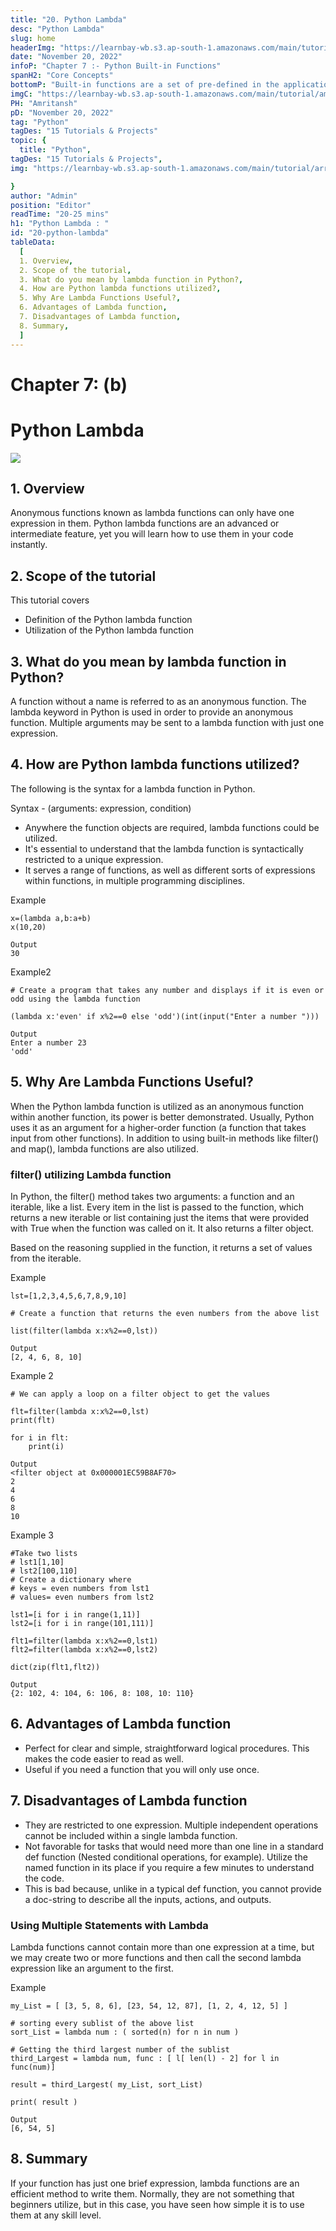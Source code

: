 ```yaml
---
title: "20. Python Lambda"
desc: "Python Lambda"
slug: home
headerImg: "https://learnbay-wb.s3.ap-south-1.amazonaws.com/main/tutorial/Python+Header.png"
date: "November 20, 2022"
infoP: "Chapter 7 :- Python Built-in Functions"
spanH2: "Core Concepts"
bottomP: "Built-in functions are a set of pre-defined in the application library of the programming language, allowing the program to call them directly whenever needed to complete certain functional activities."
imgC: "https://learnbay-wb.s3.ap-south-1.amazonaws.com/main/tutorial/amritansh.png"
PH: "Amritansh"
pD: "November 20, 2022"
tag: "Python"
tagDes: "15 Tutorials & Projects"
topic: {
  title: "Python",
tagDes: "15 Tutorials & Projects",
img: "https://learnbay-wb.s3.ap-south-1.amazonaws.com/main/tutorial/arrow.png"

}
author: "Admin"
position: "Editor"
readTime: "20-25 mins"
h1: "Python Lambda : "
id: "20-python-lambda"
tableData:
  [
  1. Overview,
  2. Scope of the tutorial,  
  3. What do you mean by lambda function in Python?,  
  4. How are Python lambda functions utilized?,  
  5. Why Are Lambda Functions Useful?,
  6. Advantages of Lambda function,
  7. Disadvantages of Lambda function,
  8. Summary,
  ]
---
```



# **Chapter 7: (b)**


# **Python Lambda**


<img src="https://learnbay-wb.s3.ap-south-1.amazonaws.com/main/tutorial/Python+Lambda.jpg"></img>



## 1. Overview

Anonymous functions known as lambda functions can only have one expression in them. Python lambda functions are an advanced or intermediate feature, yet you will learn how to use them in your code instantly.


## 2. Scope of the tutorial

This tutorial covers



* Definition of the Python lambda function
* Utilization of the Python lambda function


## 3. What do you mean by lambda function in Python?

A function without a name is referred to as an anonymous function. The lambda keyword in Python is used in order to provide an anonymous function. Multiple arguments may be sent to a lambda function with just one expression.


## 4. How are Python lambda functions utilized?

The following is the syntax for a lambda function in Python.

Syntax - (arguments: expression, condition)



* Anywhere the function objects are required, lambda functions could be utilized.
* It's essential to understand that the lambda function is syntactically restricted to a unique expression.
* It serves a range of functions, as well as different sorts of expressions within functions, in multiple programming disciplines.

Example


```
x=(lambda a,b:a+b)
x(10,20)

Output
30
```


Example2


```
# Create a program that takes any number and displays if it is even or odd using the lambda function

(lambda x:'even' if x%2==0 else 'odd')(int(input("Enter a number ")))

Output
Enter a number 23
'odd'
```



## 5. Why Are Lambda Functions Useful?

When the Python lambda function is utilized as an anonymous function within another function, its power is better demonstrated. Usually, Python uses it as an argument for a higher-order function (a function that takes input from other functions). In addition to using built-in methods like filter() and map(), lambda functions are also utilized.


### **filter() utilizing Lambda function**

In Python, the filter() method takes two arguments: a function and an iterable, like a list. Every item in the list is passed to the function, which returns a new iterable or list containing just the items that were provided with True when the function was called on it. It also returns a filter object.

Based on the reasoning supplied in the function, it returns a set of values from the iterable.

Example


```
lst=[1,2,3,4,5,6,7,8,9,10]

# Create a function that returns the even numbers from the above list

list(filter(lambda x:x%2==0,lst))

Output
[2, 4, 6, 8, 10]
```


Example 2


```
# We can apply a loop on a filter object to get the values

flt=filter(lambda x:x%2==0,lst)
print(flt)

for i in flt:
    print(i)

Output
<filter object at 0x000001EC59B8AF70>
2
4
6
8
10
```


Example 3


```
#Take two lists
# lst1[1,10]
# lst2[100,110]
# Create a dictionary where
# keys = even numbers from lst1
# values= even numbers from lst2

lst1=[i for i in range(1,11)]
lst2=[i for i in range(101,111)]

flt1=filter(lambda x:x%2==0,lst1)
flt2=filter(lambda x:x%2==0,lst2)

dict(zip(flt1,flt2))

Output
{2: 102, 4: 104, 6: 106, 8: 108, 10: 110}
```



## 6. Advantages of Lambda function



* Perfect for clear and simple, straightforward logical procedures. This makes the code easier to read as well.
* Useful if you need a function that you will only use once.


## 7. Disadvantages of Lambda function



* They are restricted to one expression. Multiple independent operations cannot be included within a single lambda function.  
* Not favorable for tasks that would need more than one line in a standard def function (Nested conditional operations, for example). Utilize the named function in its place if you require a few minutes to understand the code.
* This is bad because, unlike in a typical def function, you cannot provide a doc-string to describe all the inputs, actions, and outputs. 


### **Using Multiple Statements with Lambda**

Lambda functions cannot contain more than one expression at a time, but we may create two or more functions and then call the second lambda expression like an argument to the first.

Example


```
my_List = [ [3, 5, 8, 6], [23, 54, 12, 87], [1, 2, 4, 12, 5] ]  
  
# sorting every sublist of the above list  
sort_List = lambda num : ( sorted(n) for n in num )  
  
# Getting the third largest number of the sublist  
third_Largest = lambda num, func : [ l[ len(l) - 2] for l in func(num)]

result = third_Largest( my_List, sort_List) 

print( result )

Output
[6, 54, 5]
```



## 8. Summary

If your function has just one brief expression, lambda functions are an efficient method to write them. Normally, they are not something that beginners utilize, but in this case, you have seen how simple it is to use them at any skill level.
